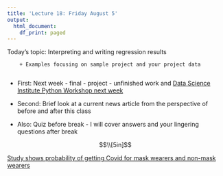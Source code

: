 ```yaml
---
title: 'Lecture 18: Friday August 5'
output:
  html_document:
    df_print: paged
---
```


Today's topic: Interpreting and writing regression results

        + Examples focusing on sample project and your project data
        
+ First: Next week - final - project - unfinished work and [Data Science Institute Python Workshop next week](https://secure.hpedsi.uh.edu/training/course/info.php?id=272)

+ Second: Brief look at a current news article from the perspective of before and after this class 

+ Also: Quiz before break - I will cover answers and your lingering questions after break

$$\\[5in]$$  

[Study shows probability of getting Covid for mask wearers and non-mask wearers](https://www.news-medical.net/amp/news/20220802/Study-shows-probability-of-getting-COVID-for-mask-wearers-vs-non-mask-wearers.aspx)


